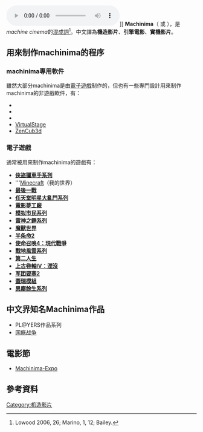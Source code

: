 {{noteTA
|G1=Games
}}
[[File:Machinima_sample_reindeer_full_size.ogg|thumb]]]]
{{Art and video games}}
'''Machinima'''（{{pronEng|məˈʃiːnəmə}} 或 {{IPA|/məˈʃɪnəmə/}}），是''machine cinema''的[[混成詞|混成詞]]<ref>Lowood 2006, 26; Marino, 1, 12; Bailey.</ref>。中文譯為'''機造影片'''、'''引擎電影'''、'''實機影片'''。

== 用來制作machinima的程序 ==

=== machinima專用軟件 ===
雖然大部分machinima是由[[電子遊戲|電子遊戲]]制作的，但也有一些專門設計用來制作machinima的非遊戲軟件，有：
*{{link-en|Antics3D}}
*{{link-en|iClone|IClone}}
*{{link-en|Moviestorm}}
*[https://web.archive.org/web/20080419053049/http://www.dakinewave.com/virtualstage/ VirtualStage]
*[https://web.archive.org/web/20080918222937/http://www.zencub3d.com/ ZenCub3d]

=== 電子遊戲 ===
通常被用來制作machinima的遊戲有：
* '''[[俠盜獵車手系列|俠盜獵車手系列]]'''
* '''[[我的世界|Minecraft]]（我的世界）
* '''[[最後一戰系列|最後一戰]]'''
* '''[[任天堂明星大亂鬥系列|任天堂明星大亂鬥系列]]'''
* '''[[電影夢工廠|電影夢工廠]]'''
* '''[[模拟市民系列|模拟市民系列]]'''
* '''[[雷神之錘系列|雷神之錘系列]]'''
* '''[[魔獸世界|魔獸世界]]'''
* '''[[半条命2|半条命2]]'''
* '''[[使命召唤4：現代戰爭|使命召唤4：現代戰爭]]'''
* '''[[戰地風雲系列|戰地風雲系列]]'''
* '''[[第二人生|第二人生]]'''
* '''[[上古卷軸IV：湮沒|上古卷軸IV：湮沒]]'''
* '''[[军团要塞2|军团要塞2]]'''
* '''[[蓋瑞模組|蓋瑞模組]]'''
* '''[[異塵餘生系列|異塵餘生系列]]'''

==中文界知名Machinima作品==
*<AFK>PL@YERS作品系列
*[[网瘾战争|网瘾战争]]

== 電影節 ==
*[http://www.machinima-expo.com/ Machinima-Expo] {{Wayback|url=http://www.machinima-expo.com/ |date=20201105231847 }}

== 參考資料 ==
{{reflist|2}}

{{动画}}
{{Authority control}}
[[Category:机造影片|Category:机造影片]]